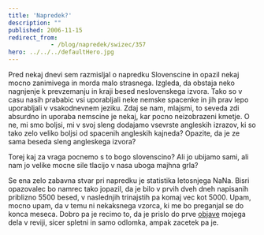 ```yaml
---
title: 'Napredek?'
description: ""
published: 2006-11-15
redirect_from: 
            - /blog/napredek/swizec/357
hero: ../../../defaultHero.jpg
---
```

Pred nekaj dnevi sem razmisljal o napredku Slovenscine in opazil nekaj mocno zanimivega in morda malo strasnega. Izgleda, da obstaja neko nagnjenje k prevzemanju in kraji besed neslovenskega izvora. Tako so v casu nasih prababic vsi uporabljali neke nemske spacenke in jih prav lepo uporabljali v vsakodnevnem jeziku. Zdaj se nam, mlajsmi, to seveda zdi absurdno in uporaba nemscine je nekaj, kar pocno neizobrazeni kmetje. O ne, mi smo boljsi, mi v svoj sleng dodajamo vsevrste angleskih izrazov, ki so tako zelo veliko boljsi od spacenih angleskih kajneda? Opazite, da je ze sama beseda sleng angleskega izvora?

Torej kaj za vraga pocnemo s to bogo slovenscino? Ali jo ubijamo sami, ali nam jo velike mocne sile tlacijo v nasa uboga majhna grla?

Se ena zelo zabavna stvar pri napredku je statistika letosnjega NaNa. Bisri opazovalec bo namrec tako jopazil, da je bilo v prvih dveh dneh napisanih priblizno 5500 besed, v naslednjih trinajstih pa komaj vec kot 5000. Upam, mocno upam, da v temu ni nekaksnega vzorca, ki me bo preganjal se do konca meseca. Dobro pa je recimo to, da je prislo do prve [objave](http://www.locutio.si/index.php?no=32&clanek=721) mojega dela v reviji, sicer spletni in samo odlomka, ampak zacetek pa je.